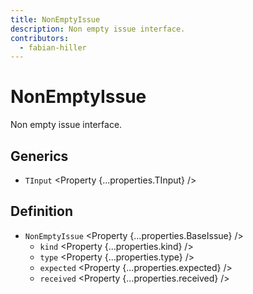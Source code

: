 ```yaml
---
title: NonEmptyIssue
description: Non empty issue interface.
contributors:
  - fabian-hiller
---
```



# NonEmptyIssue

Non empty issue interface.

## Generics

- `TInput` <Property {...properties.TInput} />

## Definition

- `NonEmptyIssue` <Property {...properties.BaseIssue} />
  - `kind` <Property {...properties.kind} />
  - `type` <Property {...properties.type} />
  - `expected` <Property {...properties.expected} />
  - `received` <Property {...properties.received} />
